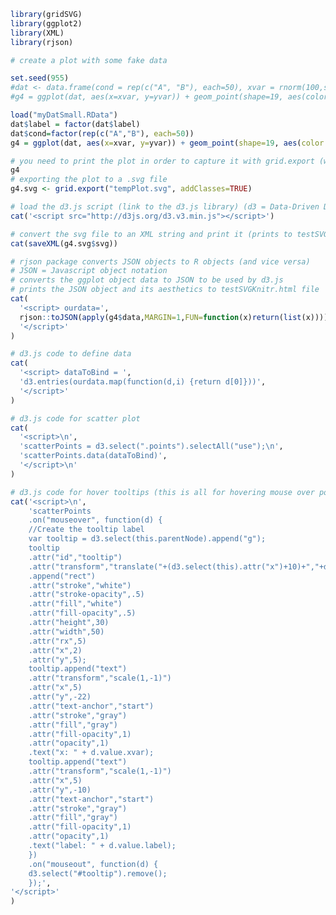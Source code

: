 ```r
library(gridSVG)
library(ggplot2)
library(XML)
library(rjson)

# create a plot with some fake data

set.seed(955)
#dat <- data.frame(cond = rep(c("A", "B"), each=50), xvar = rnorm(100,sd=3), yvar = rnorm(100,sd=3), label=c(paste0("label",c(1:100))))
#g4 = ggplot(dat, aes(x=xvar, y=yvar)) + geom_point(shape=19, aes(color = cond), size=5)

load("myDatSmall.RData")
dat$label = factor(dat$label)
dat$cond=factor(rep(c("A","B"), each=50))
g4 = ggplot(dat, aes(x=xvar, y=yvar)) + geom_point(shape=19, aes(color = cond), size=5)

# you need to print the plot in order to capture it with grid.export (which produces an SVG version of the current grid page)
g4
# exporting the plot to a .svg file
g4.svg <- grid.export("tempPlot.svg", addClasses=TRUE)
```

```r

# load the d3.js script (link to the d3.js library) (d3 = Data-Driven Documents) JavaScript library to produce interactive data visualizations in web browsers.) (prints to testSVGKnitr.html file)
cat('<script src="http://d3js.org/d3.v3.min.js"></script>')

# convert the svg file to an XML string and print it (prints to testSVGKnitr.html file)
cat(saveXML(g4.svg$svg))

# rjson package converts JSON objects to R objects (and vice versa)
# JSON = Javascript object notation
# converts the ggplot object data to JSON to be used by d3.js
# prints the JSON object and its aesthetics to testSVGKnitr.html file
cat(
  '<script> ourdata=',
  rjson::toJSON(apply(g4$data,MARGIN=1,FUN=function(x)return(list(x)))),
  '</script>'
)

# d3.js code to define data
cat(
  '<script> dataToBind = ',
  'd3.entries(ourdata.map(function(d,i) {return d[0]}))',
  '</script>'
)

# d3.js code for scatter plot
cat(
  '<script>\n',
  'scatterPoints = d3.select(".points").selectAll("use");\n',
  'scatterPoints.data(dataToBind)',
  '</script>\n'
)

# d3.js code for hover tooltips (this is all for hovering mouse over point)
cat('<script>\n',
    'scatterPoints  
    .on("mouseover", function(d) {      
    //Create the tooltip label
    var tooltip = d3.select(this.parentNode).append("g");
    tooltip
    .attr("id","tooltip")
    .attr("transform","translate("+(d3.select(this).attr("x")+10)+","+d3.select(this).attr("y")+")")
    .append("rect")
    .attr("stroke","white")
    .attr("stroke-opacity",.5)
    .attr("fill","white")
    .attr("fill-opacity",.5)
    .attr("height",30)
    .attr("width",50)
    .attr("rx",5)
    .attr("x",2)
    .attr("y",5);
    tooltip.append("text")
    .attr("transform","scale(1,-1)")
    .attr("x",5)
    .attr("y",-22)
    .attr("text-anchor","start")
    .attr("stroke","gray")
    .attr("fill","gray")
    .attr("fill-opacity",1)
    .attr("opacity",1)
    .text("x: " + d.value.xvar);
    tooltip.append("text")
    .attr("transform","scale(1,-1)")
    .attr("x",5)
    .attr("y",-10)
    .attr("text-anchor","start")
    .attr("stroke","gray")
    .attr("fill","gray")      
    .attr("fill-opacity",1)
    .attr("opacity",1)
    .text("label: " + d.value.label);
    })              
    .on("mouseout", function(d) {       
    d3.select("#tooltip").remove();  
    });',
'</script>'
)
```
